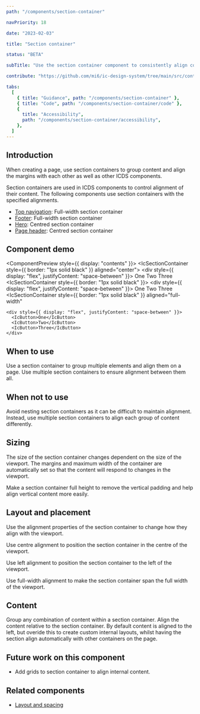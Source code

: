 ```yaml
---
path: "/components/section-container"

navPriority: 18

date: "2023-02-03"

title: "Section container"

status: "BETA"

subTitle: "Use the section container component to consistently align content within an app."

contribute: "https://github.com/mi6/ic-design-system/tree/main/src/content/structured/components/section-container"

tabs:
  [
    { title: "Guidance", path: "/components/section-container" },
    { title: "Code", path: "/components/section-container/code" },
    {
      title: "Accessibility",
      path: "/components/section-container/accessibility",
    },
  ]
---
```



## Introduction

When creating a page, use section containers to group content and align the margins with each other as well as other ICDS components.

Section containers are used in ICDS components to control alignment of their content. The following components use section containers with the specified alignments.

- [Top navigation](/components/top-nav): Full-width section container
- [Footer](/components/footer): Full-width section container
- [Hero](/components/hero): Centred section container
- [Page header](/components/page-header): Centred section container

## Component demo

<ComponentPreview style={{ display: "contents" }}>
  <IcSectionContainer style={{ border: "1px solid black" }} aligned="center">
    <div style={{ display: "flex", justifyContent: "space-between" }}>
      <IcButton>One</IcButton>
      <IcButton>Two</IcButton>
      <IcButton>Three</IcButton>
    </div>
  </IcSectionContainer>
  <br />
  <IcSectionContainer style={{ border: "1px solid black" }}>
    <div style={{ display: "flex", justifyContent: "space-between" }}>
      <IcButton>One</IcButton>
      <IcButton>Two</IcButton>
      <IcButton>Three</IcButton>
    </div>
  </IcSectionContainer>
  <br />
  <IcSectionContainer
    style={{ border: "1px solid black" }}
    aligned="full-width"
  >
    <div style={{ display: "flex", justifyContent: "space-between" }}>
      <IcButton>One</IcButton>
      <IcButton>Two</IcButton>
      <IcButton>Three</IcButton>
    </div>
  </IcSectionContainer>
</ComponentPreview>

## When to use

Use a section container to group multiple elements and align them on a page. Use multiple section containers to ensure alignment between them all.

<DoDontCaution
  imageSrc={image1}
  imageAlt="A page showing section containers used to align content to the centre of the viewport."
  caption="Use section containers maintain alignment across a page."
/>

## When not to use

Avoid nesting section containers as it can be difficult to maintain alignment. Instead, use multiple section containers to align each group of content differently.

## Sizing

The size of the section container changes dependent on the size of the viewport. The margins and maximum width of the container are automatically set so that the content will respond to changes in the viewport.

Make a section container full height to remove the vertical padding and help align vertical content more easily.

<DoDontCaution
  imageSrc={image2}
  imageAlt="Two section containers. The first section container has vertical padding included at the top and bottom of the container, whereas the second section container is full-height and has no vertical padding."
  caption="Make section containers full height to remove vertical padding and easily space content vertically."
/>

## Layout and placement

Use the alignment properties of the section container to change how they align with the viewport.

Use centre alignment to position the section container in the centre of the viewport.

<DoDontCaution
  imageSrc={image3}
  imageAlt="An example of a page with three section containers with centred alignment appearing in the middle of the viewport."
  caption="Section containers using centred alignment."
/>

Use left alignment to position the section container to the left of the viewport.

<DoDontCaution
  imageSrc={image4}
  imageAlt="An example of a page with three section containers with left alignment appearing to the left of the viewport."
  caption="Section containers using left alignment."
/>

Use full-width alignment to make the section container span the full width of the viewport.

<DoDontCaution
  imageSrc={image5}
  imageAlt="An example of a page with three section containers with full-width alignment stretching to the edges of the viewport."
  caption="Section containers using full-width alignment."
/>

## Content

Group any combination of content within a section container. Align the content relative to the section container. By default content is aligned to the left, but overide this to create custom internal layouts, whilst having the section align automatically with other containers on the page.

## Future work on this component

- Add grids to section container to align internal content.

## Related components

- [Layout and spacing](/styles/layout-spacing)
